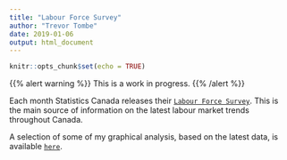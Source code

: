 ```yaml
---
title: "Labour Force Survey"
author: "Trevor Tombe"
date: 2019-01-06
output: html_document
---
```


```r
knitr::opts_chunk$set(echo = TRUE)
```

{{% alert warning %}}
This is a work in progress.
{{% /alert %}}

Each month Statistics Canada releases their [`Labour Force Survey`](https://www.statcan.gc.ca/eng/survey/household/3701). This is the main source of information on the latest labour market trends throughout Canada.

A selection of some of my graphical analysis, based on the latest data, is available [`here`](LFS.html).


